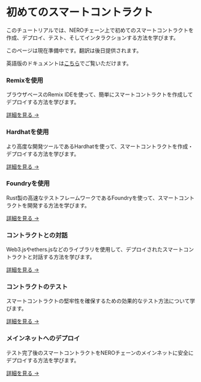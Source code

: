 # 初めてのスマートコントラクト

このチュートリアルでは、NEROチェーン上で初めてのスマートコントラクトを作成、デプロイ、テスト、そしてインタラクションする方法を学びます。

このページは現在準備中です。翻訳は後日提供されます。

英語版のドキュメントは[こちら](/en/tutorials/first-contract)でご覧いただけます。

<div className="grid grid-cols-1 md:grid-cols-2 gap-4 mt-8">
  <div className="p-6 border rounded-lg shadow-md">
    <h3 className="text-lg font-semibold mb-2">Remixを使用</h3>
    <p>ブラウザベースのRemix IDEを使って、簡単にスマートコントラクトを作成してデプロイする方法を学びます。</p>
    <a href="/ja/tutorials/first-contract/using-remix" className="text-blue-500 hover:underline mt-2 inline-block">
      詳細を見る →
    </a>
  </div>
  
  <div className="p-6 border rounded-lg shadow-md">
    <h3 className="text-lg font-semibold mb-2">Hardhatを使用</h3>
    <p>より高度な開発ツールであるHardhatを使って、スマートコントラクトを作成・デプロイする方法を学びます。</p>
    <a href="/ja/tutorials/first-contract/using-hardhat" className="text-blue-500 hover:underline mt-2 inline-block">
      詳細を見る →
    </a>
  </div>
  
  <div className="p-6 border rounded-lg shadow-md">
    <h3 className="text-lg font-semibold mb-2">Foundryを使用</h3>
    <p>Rust製の高速なテストフレームワークであるFoundryを使って、スマートコントラクトを開発する方法を学びます。</p>
    <a href="/ja/tutorials/first-contract/using-foundry" className="text-blue-500 hover:underline mt-2 inline-block">
      詳細を見る →
    </a>
  </div>
  
  <div className="p-6 border rounded-lg shadow-md">
    <h3 className="text-lg font-semibold mb-2">コントラクトとの対話</h3>
    <p>Web3.jsやethers.jsなどのライブラリを使用して、デプロイされたスマートコントラクトと対話する方法を学びます。</p>
    <a href="/ja/tutorials/first-contract/interacting-with-contract" className="text-blue-500 hover:underline mt-2 inline-block">
      詳細を見る →
    </a>
  </div>
  
  <div className="p-6 border rounded-lg shadow-md">
    <h3 className="text-lg font-semibold mb-2">コントラクトのテスト</h3>
    <p>スマートコントラクトの堅牢性を確保するための効果的なテスト方法について学びます。</p>
    <a href="/ja/tutorials/first-contract/testing-contract" className="text-blue-500 hover:underline mt-2 inline-block">
      詳細を見る →
    </a>
  </div>
  
  <div className="p-6 border rounded-lg shadow-md">
    <h3 className="text-lg font-semibold mb-2">メインネットへのデプロイ</h3>
    <p>テスト完了後のスマートコントラクトをNEROチェーンのメインネットに安全にデプロイする方法を学びます。</p>
    <a href="/ja/tutorials/first-contract/deploying-to-mainnet" className="text-blue-500 hover:underline mt-2 inline-block">
      詳細を見る →
    </a>
  </div>
</div> 